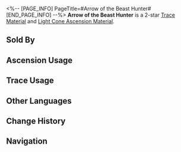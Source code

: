 <%-- [PAGE_INFO]
PageTitle=#Arrow of the Beast Hunter#
[END_PAGE_INFO] --%>
{{Item Infobox
|id          = 110121
|image       = Item Arrow of the Beast Hunter.png{{subst:void|<!--$UPLOAD:<<SpriteOutput/ItemFigures/110121.png>-<Item Arrow of the Beast Hunter.png>-<Item Icons>>-->}}
|type        = Trace Material
|type2       = Light Cone Ascension Material
|invCategory = Upgrade Materials
|rarity      = 2
|effect      = 
|description = An arrowhead forged with Frost Steel by the craftsmen of Xianzhou. Used to level up Traces slightly for {{Color|h|Hunt}} characters.
|source1     = [[Calyx (Crimson): Bud of The Hunt (Outlying Snow Plains)]]
|source2     = [[Embers Exchange]]
|source3     = [[Omni-Synthesizer]] &mdash; Material Exchange
}}
{{Description|A gift that parents give to their children who've successfully hunted their first prey at their coming of age ceremony. It is a blessing that their life would be as successful and true as an arrow heading towards its mark.<br /><br />''"May the arrow on your waist and the sword in your sheath stay true and always find its target."''}}
'''Arrow of the Beast Hunter''' is a 2-star [[Trace Material]] and [[Light Cone Ascension Material]].

==Sold By==
{{Shop Availability}}

==Ascension Usage==
{{Ascension Usage}}

==Trace Usage==
{{Trace Usage}}

==Other Languages==
{{Other Languages
|en   = Arrow of the Beast Hunter
|zhs  = 猎兽之矢
|zht  = 獵獸之矢
|ja   = 狩獣の矢
|ko   = 짐승 사냥용 화살
|es   = Flecha del cazabestias
|fr   = Flèche du chasseur de bêtes
|ru   = Стрела охотника
|th   = Arrow of the Beast Hunter
|vi   = Mũi Tên Săn Thú
|de   = Pfeil des Bestienjägers
|id   = Arrow of the Beast Hunter
|pt   = Flecha de Caça-Feras
}}

==Change History==
{{Change History|1.0}}

==Navigation==
{{Upgrade Material Navbox}}